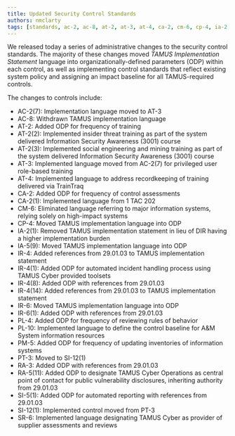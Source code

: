 ```yaml
---
title: Updated Security Control Standards
authors: nmclarty
tags: [standards, ac-2, ac-8, at-2, at-3, at-4, ca-2, cm-6, cp-4, ia-2, ia-5, ir-4, ir-6, pl-4, pl-10, pm-5, pt-3, ra-3, ra-5, si-5, si-12, sr-6, policy]
---
```


We released today a series of administrative changes to the security control standards. The majority of these changes moved _TAMUS Implementation Statement_ language into organizationally-defined parameters (ODP) within each control, as well as implementing control standards that reflect existing system policy and assigning an impact baseline for all TAMUS-required controls.

The changes to controls include:

- AC-2(7): Implementation language moved to AT-3
- AC-8: Withdrawn TAMUS implementation language
- AT-2: Added ODP for frequency of training
- AT-2(2): Implemented insider threat training as part of the system delivered Information Security Awareness (3001) course
- AT-2(3): Implemented social engineering and mining training as part of the system delivered Information Security Awareness (3001) course
- AT-3: Implemented language moved from AC-2(7) for privileged user role-based training
- AT-4: Implemented language to address recordkeeping of training delivered via TrainTraq
- CA-2: Added ODP for frequency of control assessments
- CA-2(1): Implemented language from 1 TAC 202
- CM-6: Eliminated language referring to major information systems, relying solely on high-impact systems
- CP-4: Moved TAMUS implementation language into ODP
- IA-2(1): Removed TAMUS implementation statement in lieu of DIR having a higher implementation burden
- IA-5(9): Moved TAMUS implementation language into ODP
- IR-4: Added references from 29.01.03 to TAMUS implementation statement
- IR-4(1): Added ODP for automated incident handling process using TAMUS Cyber provided toolsets
- IR-4(8): Added ODP with references from 29.01.03
- IR-4(14): Added references from 29.01.03 to TAMUS implementation statement
- IR-6: Moved TAMUS implementation language into ODP
- IR-6(1): Added ODP with references from 29.01.03
- PL-4: Added ODP for frequency of reviewing rules of behavior
- PL-10: Implemented language to define the control baseline for A&M System information resources
- PM-5: Added ODP for frequency of updating inventories of information systems
- PT-3: Moved to SI-12(1)
- RA-3: Added ODP with references from 29.01.03
- RA-5(11): Added ODP to designate TAMUS Cyber Operations as central point of contact for public vulnerability disclosures, inheriting authority from 29.01.03
- SI-5(1): Added ODP for automated reporting with references from 29.01.03
- SI-12(1): Implemented control moved from PT-3
- SR-6: Implemented language designating TAMUS Cyber as provider of supplier assessments and reviews
